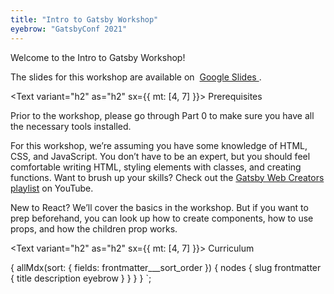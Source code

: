 ```yaml
---
title: "Intro to Gatsby Workshop"
eyebrow: "GatsbyConf 2021"
---
```



<Subhead>Welcome to the Intro to Gatsby Workshop!</Subhead>

<Calloutbox>
  The slides for this workshop are available on&nbsp;
  <a href="https://docs.google.com/presentation/d/1hDQkrkYYSw_gqfoLFk59IA9eNiQlFYT3tfAnNkIiNfk/">
    Google Slides
  </a>.
</Calloutbox>

<Text variant="h2" as="h2" sx={{ mt: [4, 7] }}>
  Prerequisites
</Text>

Prior to the workshop, please go through <StyledLink to="tutorial/part-0">Part 0</StyledLink> to make sure you have all the necessary tools installed.

For this workshop, we’re assuming you have some knowledge of HTML, CSS, and JavaScript. You don’t have to be an expert, but you should feel comfortable writing HTML, styling elements with classes, and creating functions. Want to brush up your skills? Check out the [Gatsby Web Creators playlist](https://youtube.com/playlist?list=PLCU2qJekvcN2KKkCAOvkhcC5tfOKOQzR9) on YouTube.

<Calloutbox>
  New to React? We’ll cover the basics in the workshop. But if you want to prep
  beforehand, you can look up how to create components, how to use props, and
  how the children prop works.
</Calloutbox>

<Text variant="h2" as="h2" sx={{ mt: [4, 7] }}>
  Curriculum
</Text>

<TutorialList posts={props.data.allMdx.nodes} />

  {
    allMdx(sort: { fields: frontmatter___sort_order }) {
      nodes {
        slug
        frontmatter {
          title
          description
          eyebrow
        }
      }
    }
  }
`;
